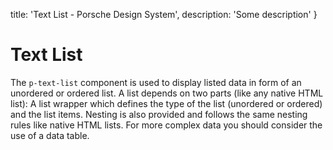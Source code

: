 
  title: 'Text List - Porsche Design System',
  description: 'Some description'
}

# Text List <ComponentStatus tagName="p-text-list"></ComponentStatus>

The `p-text-list` component is used to display listed data in form of an unordered or ordered list. A list depends on
two parts (like any native HTML list): A list wrapper which defines the type of the list (unordered or ordered) and the
list items. Nesting is also provided and follows the same nesting rules like native HTML lists. For more complex data
you should consider the use of a data table.

<Configurator tagName="p-text-list" story={textListStory} />

